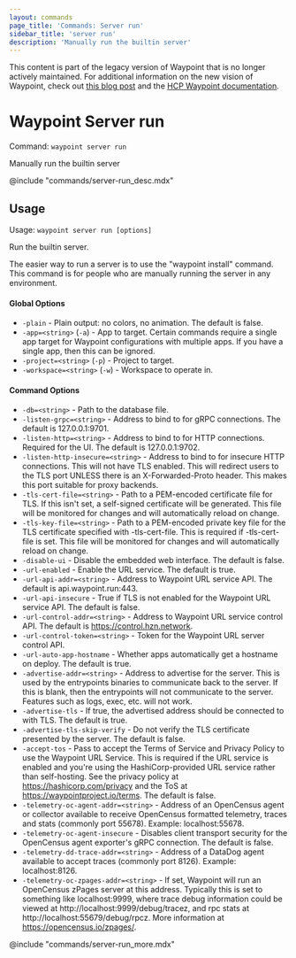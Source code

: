 ```yaml
---
layout: commands
page_title: 'Commands: Server run'
sidebar_title: 'server run'
description: 'Manually run the builtin server'
---
```


<Warning>

This content is part of the legacy version of Waypoint that is no longer actively maintained. For additional information on the new vision of Waypoint, check out [this blog post](https://www.hashicorp.com/blog/a-new-vision-for-hcp-waypoint) and the [HCP Waypoint documentation](/hcp/docs/waypoint).

</Warning>

# Waypoint Server run

Command: `waypoint server run`

Manually run the builtin server

@include "commands/server-run_desc.mdx"

## Usage

Usage: `waypoint server run [options]`

Run the builtin server.

The easier way to run a server is to use the "waypoint install" command.
This command is for people who are manually running the server in any
environment.

#### Global Options

- `-plain` - Plain output: no colors, no animation. The default is false.
- `-app=<string>` (`-a`) - App to target. Certain commands require a single app target for Waypoint configurations with multiple apps. If you have a single app, then this can be ignored.
- `-project=<string>` (`-p`) - Project to target.
- `-workspace=<string>` (`-w`) - Workspace to operate in.

#### Command Options

- `-db=<string>` - Path to the database file.
- `-listen-grpc=<string>` - Address to bind to for gRPC connections. The default is 127.0.0.1:9701.
- `-listen-http=<string>` - Address to bind to for HTTP connections. Required for the UI. The default is 127.0.0.1:9702.
- `-listen-http-insecure=<string>` - Address to bind to for insecure HTTP connections. This will not have TLS enabled. This will redirect users to the TLS port UNLESS there is an X-Forwarded-Proto header. This makes this port suitable for proxy backends.
- `-tls-cert-file=<string>` - Path to a PEM-encoded certificate file for TLS. If this isn't set, a self-signed certificate will be generated. This file will be monitored for changes and will automatically reload on change.
- `-tls-key-file=<string>` - Path to a PEM-encoded private key file for the TLS certificate specified with -tls-cert-file. This is required if -tls-cert-file is set. This file will be monitored for changes and will automatically reload on change.
- `-disable-ui` - Disable the embedded web interface. The default is false.
- `-url-enabled` - Enable the URL service. The default is true.
- `-url-api-addr=<string>` - Address to Waypoint URL service API. The default is api.waypoint.run:443.
- `-url-api-insecure` - True if TLS is not enabled for the Waypoint URL service API. The default is false.
- `-url-control-addr=<string>` - Address to Waypoint URL service control API. The default is https://control.hzn.network.
- `-url-control-token=<string>` - Token for the Waypoint URL server control API.
- `-url-auto-app-hostname` - Whether apps automatically get a hostname on deploy. The default is true.
- `-advertise-addr=<string>` - Address to advertise for the server. This is used by the entrypoints
  binaries to communicate back to the server. If this is blank, then
  the entrypoints will not communicate to the server. Features such as
  logs, exec, etc. will not work.
- `-advertise-tls` - If true, the advertised address should be connected to with TLS. The default is true.
- `-advertise-tls-skip-verify` - Do not verify the TLS certificate presented by the server. The default is false.
- `-accept-tos` - Pass to accept the Terms of Service and Privacy Policy to use the Waypoint URL Service. This is required if the URL service is enabled and you're using the HashiCorp-provided URL service rather than self-hosting. See the privacy policy at https://hashicorp.com/privacy and the ToS at https://waypointproject.io/terms. The default is false.
- `-telemetry-oc-agent-addr=<string>` - Address of an OpenCensus agent or collector available to receive OpenCensus formatted telemetry, traces and stats (commonly port 55678). Example: localhost:55678.
- `-telemetry-oc-agent-insecure` - Disables client transport security for the OpenCensus agent exporter's gRPC connection. The default is false.
- `-telemetry-dd-trace-addr=<string>` - Address of a DataDog agent available to accept traces (commonly port 8126). Example: localhost:8126.
- `-telemetry-oc-zpages-addr=<string>` - If set, Waypoint will run an OpenCensus zPages server at this address. Typically this is set to something like localhost:9999, where trace debug information could be viewed at http://localhost:9999/debug/tracez, and rpc stats at http://localhost:55679/debug/rpcz. More information at https://opencensus.io/zpages/.

@include "commands/server-run_more.mdx"

